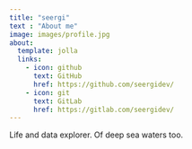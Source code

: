 ```yaml
---
title: "seergi"
text : "About me"
image: images/profile.jpg
about:
  template: jolla
  links:
    - icon: github
      text: GitHub
      href: https://github.com/seergidev/
    - icon: git
      text: GitLab
      href: https://gitlab.com/seergidev/
---
```


Life and data explorer. Of deep sea waters too.
